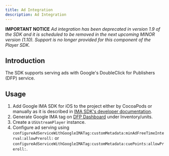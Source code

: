 ```yaml
---
title: Ad Integration
description: Ad Integration
---
```


**IMPORTANT NOTICE**
*Ad integration has been deprecated in version 1.9 of the SDK and it is scheduled to be removed in the next upcoming MINOR version (1.10).
Support is no longer provided for this component of the Player SDK.*

## Introduction

The SDK supports serving ads with Google's DoubleClick for Publishers (DFP) service.

## Usage

1. Add Google IMA SDK for iOS to the project either by CocoaPods or manually as it is described in [IMA SDK's developer documentation](https://developers.google.com/interactive-media-ads/docs/sdks/ios/).
2. Generate Google IMA tag on [DFP Dashboard](https://www.google.com/dfp/) under Inventory/units.
3. Create a `USUstreamPlayer` instance.
4. Configure ad serving using `configureAdServiceWithGoogleIMATag:customMetadata:minAdFreeTimeInterval:allowPreroll:` or `configureAdServiceWithGoogleIMATag:customMetadata:cuePoints:allowPreroll:`.

